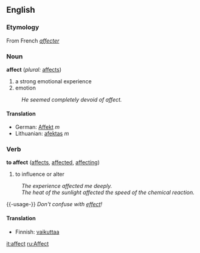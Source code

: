 ==English==

===Etymology===
From French ''[[affecter]]''

===Noun===
'''affect'''  (''plural:'' [[affects]])
#a strong emotional experience
#emotion
:''He seemed completely devoid of affect.''

====Translation====

*German: [[Affekt]] ''m''
*Lithuanian: [[afektas]] ''m''

===Verb===
'''to affect'''  ([[affects]], [[affected]], [[affecting]])
#to influence or alter
:''The experience affected me deeply.''
:''The heat of the sunlight affected the speed of the chemical reaction.''

{{-usage-}}
''Don't confuse with [[effect]]!''

====Translation====

*Finnish: [[vaikuttaa]]

[[it:affect]]
[[ru:Affect]]